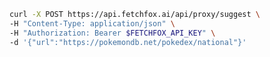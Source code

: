 <CodeGroup>

```bash
curl -X POST https://api.fetchfox.ai/api/proxy/suggest \
-H "Content-Type: application/json" \
-H "Authorization: Bearer $FETCHFOX_API_KEY" \
-d '{"url":"https://pokemondb.net/pokedex/national"}'
```

</CodeGroup>
